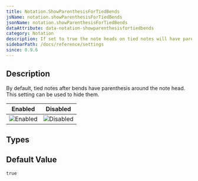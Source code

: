 ```yaml
---
title: Notation.ShowParenthesisForTiedBends
jsName: notation.showParenthesisForTiedBends
jsonName: notation.showParenthesisForTiedBends
dataAttribute: data-notation-showparenthesisfortiedbends
category: Notation
description: If set to true the note heads on tied notes will have parenthesis if they are preceeded by bends.
sidebarPath: /docs/reference/settings
since: 0.9.6
---
```



## Description

By default, tied notes after bends have parenthesis around the note head. This setting can be used to hide them. 

<PropertyDescription metadata={metadata} />

| Enabled                                                                     | Disabled                                                                      |
|-----------------------------------------------------------------------------|-------------------------------------------------------------------------------|
| ![Enabled](/img/reference/property/showparenthesisfortiedbends-enabled.png) | ![Disabled](/img/reference/property/showparenthesisfortiedbends-disabled.png) |

## Types

<TypeTable>
    <TypeRow name="bool" />
</TypeTable>

## Default Value

`true`